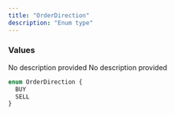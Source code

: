 ```yaml
---
title: "OrderDirection"
description: "Enum type"
---
```


### Values

<ResponseField name="BUY" type="enum">
  No description provided
</ResponseField>

<ResponseField name="SELL" type="enum">
  No description provided
</ResponseField>


```graphql OrderDirection
enum OrderDirection {
  BUY
  SELL
}
```

